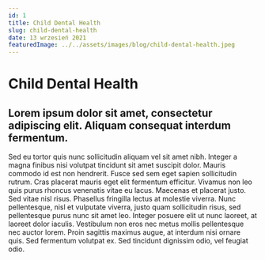 ```yaml
---
id: 1
title: Child Dental Health
slug: child-dental-health
date: 13 wrzesień 2021
featuredImage: ../../assets/images/blog/child-dental-health.jpeg
---
```


# Child Dental Health

## Lorem ipsum dolor sit amet, consectetur adipiscing elit. Aliquam consequat interdum fermentum. 

Sed eu tortor quis nunc sollicitudin aliquam vel sit amet nibh. Integer a magna finibus nisi volutpat tincidunt sit amet suscipit dolor. Mauris commodo id est non hendrerit. Fusce sed sem eget sapien sollicitudin rutrum. Cras placerat mauris eget elit fermentum efficitur. Vivamus non leo quis purus rhoncus venenatis vitae eu lacus. Maecenas et placerat justo. Sed vitae nisl risus. Phasellus fringilla lectus at molestie viverra. Nunc pellentesque, nisl et vulputate viverra, justo quam sollicitudin risus, sed pellentesque purus nunc sit amet leo. Integer posuere elit ut nunc laoreet, at laoreet dolor iaculis. Vestibulum non eros nec metus mollis pellentesque nec auctor lorem. Proin sagittis maximus augue, at interdum nisi ornare quis. Sed fermentum volutpat ex. Sed tincidunt dignissim odio, vel feugiat odio.